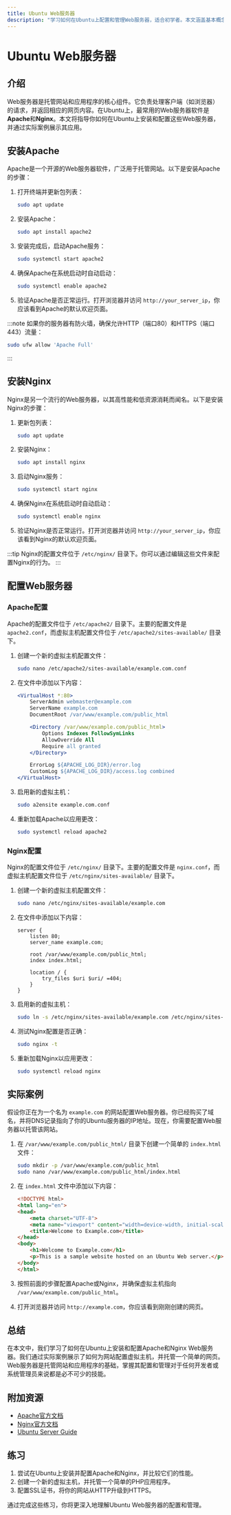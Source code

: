 ```yaml
---
title: Ubuntu Web服务器
description: "学习如何在Ubuntu上配置和管理Web服务器，适合初学者。本文涵盖基本概念、安装步骤、配置示例以及实际应用场景。"
---
```


# Ubuntu Web服务器

## 介绍

Web服务器是托管网站和应用程序的核心组件。它负责处理客户端（如浏览器）的请求，并返回相应的网页内容。在Ubuntu上，最常用的Web服务器软件是**Apache**和**Nginx**。本文将指导你如何在Ubuntu上安装和配置这些Web服务器，并通过实际案例展示其应用。

## 安装Apache

Apache是一个开源的Web服务器软件，广泛用于托管网站。以下是安装Apache的步骤：

1. 打开终端并更新包列表：
   ```bash
   sudo apt update
   ```

2. 安装Apache：
   ```bash
   sudo apt install apache2
   ```

3. 安装完成后，启动Apache服务：
   ```bash
   sudo systemctl start apache2
   ```

4. 确保Apache在系统启动时自动启动：
   ```bash
   sudo systemctl enable apache2
   ```

5. 验证Apache是否正常运行。打开浏览器并访问 `http://your_server_ip`，你应该看到Apache的默认欢迎页面。

:::note
如果你的服务器有防火墙，确保允许HTTP（端口80）和HTTPS（端口443）流量：
```bash
sudo ufw allow 'Apache Full'
```
:::

## 安装Nginx

Nginx是另一个流行的Web服务器，以其高性能和低资源消耗而闻名。以下是安装Nginx的步骤：

1. 更新包列表：
   ```bash
   sudo apt update
   ```

2. 安装Nginx：
   ```bash
   sudo apt install nginx
   ```

3. 启动Nginx服务：
   ```bash
   sudo systemctl start nginx
   ```

4. 确保Nginx在系统启动时自动启动：
   ```bash
   sudo systemctl enable nginx
   ```

5. 验证Nginx是否正常运行。打开浏览器并访问 `http://your_server_ip`，你应该看到Nginx的默认欢迎页面。

:::tip
Nginx的配置文件位于 `/etc/nginx/` 目录下。你可以通过编辑这些文件来配置Nginx的行为。
:::

## 配置Web服务器

### Apache配置

Apache的配置文件位于 `/etc/apache2/` 目录下。主要的配置文件是 `apache2.conf`，而虚拟主机配置文件位于 `/etc/apache2/sites-available/` 目录下。

1. 创建一个新的虚拟主机配置文件：
   ```bash
   sudo nano /etc/apache2/sites-available/example.com.conf
   ```

2. 在文件中添加以下内容：
   ```apache
   <VirtualHost *:80>
       ServerAdmin webmaster@example.com
       ServerName example.com
       DocumentRoot /var/www/example.com/public_html

       <Directory /var/www/example.com/public_html>
           Options Indexes FollowSymLinks
           AllowOverride All
           Require all granted
       </Directory>

       ErrorLog ${APACHE_LOG_DIR}/error.log
       CustomLog ${APACHE_LOG_DIR}/access.log combined
   </VirtualHost>
   ```

3. 启用新的虚拟主机：
   ```bash
   sudo a2ensite example.com.conf
   ```

4. 重新加载Apache以应用更改：
   ```bash
   sudo systemctl reload apache2
   ```

### Nginx配置

Nginx的配置文件位于 `/etc/nginx/` 目录下。主要的配置文件是 `nginx.conf`，而虚拟主机配置文件位于 `/etc/nginx/sites-available/` 目录下。

1. 创建一个新的虚拟主机配置文件：
   ```bash
   sudo nano /etc/nginx/sites-available/example.com
   ```

2. 在文件中添加以下内容：
   ```nginx
   server {
       listen 80;
       server_name example.com;

       root /var/www/example.com/public_html;
       index index.html;

       location / {
           try_files $uri $uri/ =404;
       }
   }
   ```

3. 启用新的虚拟主机：
   ```bash
   sudo ln -s /etc/nginx/sites-available/example.com /etc/nginx/sites-enabled/
   ```

4. 测试Nginx配置是否正确：
   ```bash
   sudo nginx -t
   ```

5. 重新加载Nginx以应用更改：
   ```bash
   sudo systemctl reload nginx
   ```

## 实际案例

假设你正在为一个名为 `example.com` 的网站配置Web服务器。你已经购买了域名，并将DNS记录指向了你的Ubuntu服务器的IP地址。现在，你需要配置Web服务器以托管该网站。

1. 在 `/var/www/example.com/public_html/` 目录下创建一个简单的 `index.html` 文件：
   ```bash
   sudo mkdir -p /var/www/example.com/public_html
   sudo nano /var/www/example.com/public_html/index.html
   ```

2. 在 `index.html` 文件中添加以下内容：
   ```html
   <!DOCTYPE html>
   <html lang="en">
   <head>
       <meta charset="UTF-8">
       <meta name="viewport" content="width=device-width, initial-scale=1.0">
       <title>Welcome to Example.com</title>
   </head>
   <body>
       <h1>Welcome to Example.com</h1>
       <p>This is a sample website hosted on an Ubuntu Web server.</p>
   </body>
   </html>
   ```

3. 按照前面的步骤配置Apache或Nginx，并确保虚拟主机指向 `/var/www/example.com/public_html`。

4. 打开浏览器并访问 `http://example.com`，你应该看到刚刚创建的网页。

## 总结

在本文中，我们学习了如何在Ubuntu上安装和配置Apache和Nginx Web服务器。我们通过实际案例展示了如何为网站配置虚拟主机，并托管一个简单的网页。Web服务器是托管网站和应用程序的基础，掌握其配置和管理对于任何开发者或系统管理员来说都是必不可少的技能。

## 附加资源

- [Apache官方文档](https://httpd.apache.org/docs/)
- [Nginx官方文档](https://nginx.org/en/docs/)
- [Ubuntu Server Guide](https://ubuntu.com/server/docs)

## 练习

1. 尝试在Ubuntu上安装并配置Apache和Nginx，并比较它们的性能。
2. 创建一个新的虚拟主机，并托管一个简单的PHP应用程序。
3. 配置SSL证书，将你的网站从HTTP升级到HTTPS。

通过完成这些练习，你将更深入地理解Ubuntu Web服务器的配置和管理。